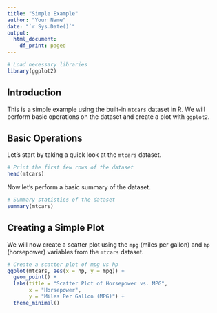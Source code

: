 ```yaml
---
title: "Simple Example"
author: "Your Name"
date: "`r Sys.Date()`"
output: 
  html_document: 
    df_print: paged
---
```


```r
# Load necessary libraries
library(ggplot2)
```

## Introduction

This is a simple example using the built-in `mtcars` dataset in R. We will perform basic operations on the dataset and create a plot with `ggplot2`.

## Basic Operations

Let's start by taking a quick look at the `mtcars` dataset.

```r
# Print the first few rows of the dataset
head(mtcars)
```

Now let's perform a basic summary of the dataset.

```r
# Summary statistics of the dataset
summary(mtcars)
```

## Creating a Simple Plot

We will now create a scatter plot using the `mpg` (miles per gallon) and `hp` (horsepower) variables from the `mtcars` dataset.

```r
# Create a scatter plot of mpg vs hp
ggplot(mtcars, aes(x = hp, y = mpg)) +
  geom_point() +
  labs(title = "Scatter Plot of Horsepower vs. MPG",
       x = "Horsepower",
       y = "Miles Per Gallon (MPG)") +
  theme_minimal()
```
